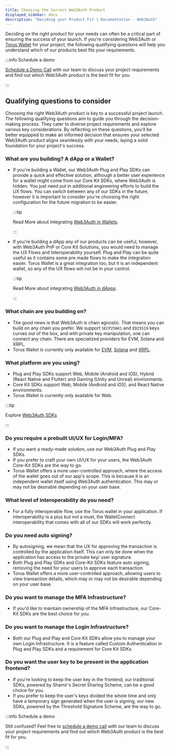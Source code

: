 ```yaml
---
title: Choosing the Correct Web3Auth Product
displayed_sidebar: docs
description: "Deciding your Product Fit | Documentation - Web3Auth"
---
```


Deciding on the right product for your needs can often be a critical part of ensuring the success of your launch. If you're considering Web3Auth or
[Torus Wallet](app.tor.us) for your project, the following qualifying questions will help you understand which of our products best fits your
requirements.

:::info Schedule a demo

[Schedule a Demo Call](https://calendly.com/web3auth/meeting-with-web3auth) with our team to discuss your project requirements and find out which
Web3Auth product is the best fit for you.

:::

## Qualifying questions to consider

Choosing the right Web3Auth product is key to a successful project launch. The following qualifying questions aim to guide you through the
decision-making process. They cater to diverse project requirements and explore various key considerations. By reflecting on these questions, you'll
be better equipped to make an informed decision that ensures your selected Web3Auth product aligns seamlessly with your needs, laying a solid
foundation for your project's success.

### What are you building? A dApp or a Wallet?

- If you're building a Wallet, our Web3Auth Plug and Play SDKs can provide a quick and effective solution, although a better user experience for a
  wallet might come from our Core Kit SDKs, where Web3Auth is hidden. You just need put in additional engineering efforts to build the UX flows. You
  can switch between any of our SDKs in the future, however it is important to consider you're choosing the right configuration for the future
  migration to be easier.

  :::tip

  Read More about integrating [Web3Auth in Wallets](./web3auth-for-wallets/).

  :::

- If you're building a dApp any of our products can be useful, however, with Web3Auth PnP or Core Kit Solutions, you would need to manage the UX Flows
  and Interoperability yourself. Plug and Play can be quite useful as it contains some pre made flows to make the integration easier. Torus Wallet is
  a great integration too, but it is an independent wallet, so any of the UX flows will not be in your control.

  :::tip

  Read More about integrating [Web3Auth in dApps](./web3auth-for-dapps/).

  :::

### What chain are you building on?

- The good news is that Web3Auth is chain agnostic. That means you can build on any chain you prefer. We support `SECP256K1` and `ED25519` keys curves
  out of the box, and with private key manipulation, one can connect any chain. There are specialized providers for EVM, Solana and XRPL.
- Torus Wallet is currently only available for [EVM](app.tor.us), [Solana](solana.tor.us) and [XRPL](xrpl.tor.us).

### What platform are you using?

- Plug and Play SDKs support Web, Mobile (Android and iOS), Hybrid (React Native and Flutter) and Gaming (Unity and Unreal) environments.
- Core Kit SDKs support Web, Mobile (Android and iOS), and React Native environments.
- Torus Wallet is currently only available for Web.

:::tip

Explore [Web3Auth SDKs](/sdk/)

:::

### Do you require a prebuilt UI/UX for Login/MFA?

- If you want a ready-made solution, use our Web3Auth Plug and Play SDKs.
- If you prefer to craft your own UI/UX for your users, the Web3Auth Core-Kit SDKs are the way to go.
- Torus Wallet offers a more user-controlled approach, where the access of the wallet goes out of our app's scope. This is because it is an
  independent wallet itself using Web3Auth authentication. This may or may not be desirable depending on your user base.

### What level of interoperability do you need?

- For a fully interoperable flow, use the Torus wallet in your application. If interoperability is a plus but not a must, the WalletConnect
  interoperability that comes with all of our SDKs will work perfectly.

### Do you need auto signing?

- By autosigning, we mean that the UX for approving the transaction is controlled by the application itself. This can only be done when the
  application has access to the private key/ user signature.
- Both Plug and Play SDKs and Core-Kit SDKs feature auto signing, removing the need for your users to approve each transaction.
- Torus Wallet offers a more user-controlled approach, allowing users to view transaction details, which may or may not be desirable depending on your
  user base.

### Do you want to manage the MFA Infrastructure?

- If you'd like to maintain ownership of the MFA Infrastructure, our Core-Kit SDKs are the best choice for you.

### Do you want to manage the Login Infrastructure?

- Both our Plug and Play and Core Kit SDKs allow you to manage your own Login Infrastructure. It is a feature called Custom Authentication in Plug and
  Play SDKs and a requirement for Core Kit SDKs.

### Do you want the user key to be present in the application frontend?

- If you're looking to keep the user key in the frontend, our traditional SDKs, powered by Shamir's Secret Sharing Scheme, can be a good choice for
  you.
- If you prefer to keep the user's keys divided the whole time and only have a temporary sign generated when the user is signing, our new SDKs,
  powered by the Threshold Signature Scheme, are the way to go.

:::info Schedule a demo

Still confused? Feel free to [schedule a demo call](https://calendly.com/web3auth/meeting-with-web3auth) with our team to discuss your project
requirements and find out which Web3Auth product is the best fit for you.

:::
